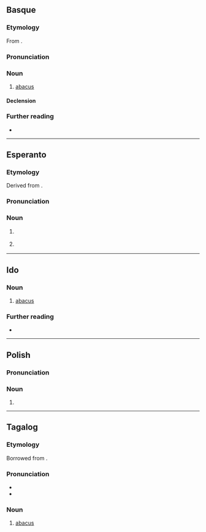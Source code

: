 {{also|ABAKO}}
==Basque==

===Etymology===
From {{bor|eu|es|ábaco}}.

===Pronunciation===
{{eu-IPA}}

===Noun===
{{eu-noun|in}}

# [[abacus]]

====Declension====
{{eu-decl-inanim}}

===Further reading===
* {{R:EH}}

----

==Esperanto==

===Etymology===
Derived from {{der|eo|la|abacus||counting board}}.

===Pronunciation===
{{eo-IPA|a=LL-Q143 (epo)-Lepticed7-abako.wav}}

===Noun===
{{eo-head}}

# {{lb|eo|architecture}} {{l|en|abacus}} {{gloss|uppermost portion of the capital of a column}}
# {{l|en|abacus}} {{gloss|device for performing arithmetical calculations}}

----

==Ido==

===Noun===
{{io-noun|abak}}

# [[abacus]]

===Further reading===
* {{R:Dyer 1924|abak-o*}}

----

==Polish==

===Pronunciation===
{{pl-p|a=LL-Q809 (pol)-Olaf-abako.wav}}

===Noun===
{{head|pl|noun form}}

# {{inflection of|pl|abaka||voc|s}}

----

==Tagalog==

===Etymology===
Borrowed from {{bor|tl|es|ábaco||abacus}}.

===Pronunciation===
* {{hyph|tl|a.ba.ko}}
* {{tl-IPA|abakó}}

===Noun===
{{tl-noun|abakó}}

# [[abacus]]
#: {{syn|tl|abakus}}